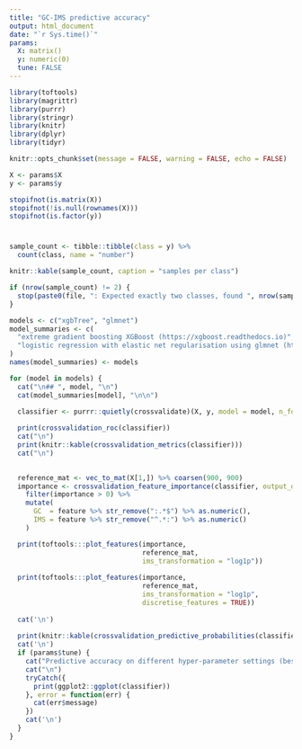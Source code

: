 ```yaml
---
title: "GC-IMS predictive accuracy"
output: html_document
date: "`r Sys.time()`"
params:
  X: matrix()
  y: numeric(0)
  tune: FALSE
---
```


```r
library(toftools)
library(magrittr)
library(purrr)
library(stringr)
library(knitr)
library(dplyr)
library(tidyr)

knitr::opts_chunk$set(message = FALSE, warning = FALSE, echo = FALSE)

X <- params$X
y <- params$y

stopifnot(is.matrix(X))
stopifnot(!is.null(rownames(X)))
stopifnot(is.factor(y))
```

# {.tabset .tabset-fade}

```r
sample_count <- tibble::tibble(class = y) %>%
  count(class, name = "number")

knitr::kable(sample_count, caption = "samples per class")

if (nrow(sample_count) != 2) {
  stop(paste0(file, ": Expected exactly two classes, found ", nrow(sample_count)))
}
```


```r
models <- c("xgbTree", "glmnet")
model_summaries <- c(
  "extreme gradient boosting XGBoost (https://xgboost.readthedocs.io)",
  "logistic regression with elastic net regularisation using glmnet (https://cran.r-project.org/web/packages/glmnet/index.html)"
)
names(model_summaries) <- models

for (model in models) {
  cat("\n## ", model, "\n")
  cat(model_summaries[model], "\n\n")
  
  classifier <- purrr::quietly(crossvalidate)(X, y, model = model, n_folds = 10, tune = params$tune)$result

  print(crossvalidation_roc(classifier))
  cat("\n")
  print(knitr::kable(crossvalidation_metrics(classifier)))
  cat("\n")
  

  reference_mat <- vec_to_mat(X[1,]) %>% coarsen(900, 900)
  importance <- crossvalidation_feature_importance(classifier, output_dataframe = TRUE) %>%
    filter(importance > 0) %>%
    mutate(
      GC  = feature %>% str_remove(":.*$") %>% as.numeric(),
      IMS = feature %>% str_remove("^.*:") %>% as.numeric()
    )

  print(toftools:::plot_features(importance,
                                 reference_mat,
                                 ims_transformation = "log1p"))
    
  print(toftools:::plot_features(importance,
                                 reference_mat,
                                 ims_transformation = "log1p",
                                 discretise_features = TRUE))
    
  cat('\n')
  
  print(knitr::kable(crossvalidation_predictive_probabilities(classifier)))
  cat('\n')
  if (params$tune) {
    cat("Predictive accuracy on different hyper-parameter settings (best performing selected):")
    cat("\n")
    tryCatch({
      print(ggplot2::ggplot(classifier))
    }, error = function(err) {
      cat(err$message)
    })
    cat('\n')
  }
}
```
